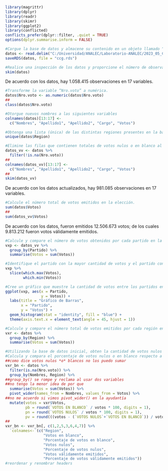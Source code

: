 ```r
library(magrittr)
library(dplyr)
library(readr)
library(skimr)
library(ggplot2)
library(conflicted)
conflicts_prefer(dplyr::filter, .quiet = TRUE)
options(dplyr.summarise.inform = FALSE)
```

```r
#Cargue la base de datos y almacene su contenido en un objeto llamado “datos”.
datos <- read.delim("C:/Universidad/ANALEC/Laboratorio-ANALEC/2023_05_CCG_Votacion.txt", header = TRUE, sep = "|")
saveRDS(datos, file = "ccg.rds")
```

```r
#Realice una inspección de los datos y proporcione el número de observaciones y variables en el conjunto de datos.
skim(datos)
```

De acuerdo con los datos, hay 1.058.415 observaciones en 17 variables.

```r
#Transforme la variable “Nro.voto” a numérica.
datos$Nro.voto <- as.numeric(datos$Nro.voto)
##
class(datos$Nro.voto)
```

```r
#Otorgue nuevos nombres a las siguientes variables
colnames(datos)[13:17] <-
  c("Nombres", "Apellido1", "Apellido2", "Cargo", "Votos")
```

```r
#Obtenga una lista (única) de las distintas regiones presentes en la base de datos.
unique(datos$Region)
```

```r
#Elimine las filas que contienen totales de votos nulos o en blanco al final de cada mesa para garantizar una representación precisa de los datos de la elección. Luego, proporcione el número actualizado de observaciones en el conjunto de datos
datos_vv <- datos %>% 
  filter(!is.na(Nro.voto))
##
colnames(datos_vv)[13:17] <-
  c("Nombres", "Apellido1", "Apellido2", "Cargo", "Votos")
##
skim(datos_vv)
```

De acuerdo con los datos actualizados, hay 981.085 observaciones en 17 variables.

```r
#Calcule el número total de votos emitidos en la elección.
sum(datos$Votos)
##
sum(datos_vv$Votos)
```

De acuerdo con los datos, fueron emitidos 12.506.673 votos; de los cuales 9.813.212 fueron votos válidamente emitidos.

```r
#Calcule y compare el número de votos obtenidos por cada partido en la elección.
vxp <- datos_vv %>% 
  group_by(Partido) %>% 
  summarise(Votos = sum(Votos))
```

```r
#Identifique el partido con la mayor cantidad de votos y el partido con la menor cantidad de votos en la elección
vxp %>% 
  slice(which.max(Votos),
        which.min(Votos))
```

```r
#Cree un gráfico que muestre la cantidad de votos entre los partidos en la elección
ggplot(vxp, aes(x = Partido,
                y = Votos)) +
  labs(title = "Gráfico de Barras", 
       x = "Partido", 
       y = "Votos") + 
  geom_histogram(stat = "identity", fill = "blue") +
  theme(axis.text.x = element_text(angle = 45, hjust = 1))
```
  
```r
#Calcule y compare el número total de votos emitidos por cada región en la elección.
vxr <- datos %>% 
  group_by(Region) %>% 
  summarise(Votos = sum(Votos))
```

```r
#Utilizando la base de datos inicial, obten la cantidad de votos nulos o en blancos por región. 
#Calcula y compara el porcentaje de votos nulos o en blanco respecto a los validamente emitidos.
##como dice votos nulos *o* blancos no los puedo sumar
vxr_bn <- datos %>% 
  filter(is.na(Nro.voto)) %>% 
  group_by(Nombres, Region) %>% 
##group_by() se rompe y reclama al usar dos variables
##no tengo la menor idea de por que
  summarise(Votos = sum(Votos)) %>% 
  pivot_wider(names_from = Nombres, values_from = Votos) %>%
##no me acuerdo si vimos pivot_wider() en la ayudantía
  mutate(votos = vxr$Votos,
         pb = round(`VOTOS EN BLANCO` / votos * 100, digits = 1),
         pn = round(`VOTOS NULOS` / votos * 100, digits = 1),
         pv = round(((votos - (`VOTOS NULOS`+`VOTOS EN BLANCO`)) / votos) * 100, digits = 1))
##
vxr_bn <- vxr_bn[, c(1,2,5,3,6,4,7)] %>% 
  `colnames<-`(c("Region", 
                 "Votos en blanco",
                 "Porcentaje de votos en blanco",
                 "Votos nulos", 
                 "Porcentaje de votos nulos",
                 "Votos válidamente emitidos",
                 "Porcentaje de votos válidamente emitidos"))
#reordenar y renombrar headers
```

